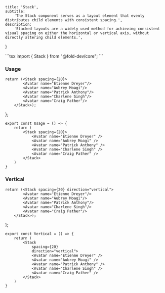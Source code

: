 
    title: 'Stack',
    subtitle:
        'The Stack component serves as a layout element that evenly distributes child elements with consistent spacing.',
    description:
        'Stacked layouts are a widely used method for achieving consistent visual spacing on either the horizontal or vertical axis, without directly altering child elements.',
}





<CodeComponent filename="stack.tsx" code="aW1wb3J0IHsgU3RhY2sgfSBmcm9tICJAZm9sZC1kZXYvY29yZSI7Cg==" />
```tsx
import { Stack } from "@fold-dev/core";
```

### Usage
<a name="usage"></a>

    return (<Stack spacing={20}>
            <Avatar name="Etienne Dreyer"/>
            <Avatar name="Aubrey Moagi"/>
            <Avatar name="Patrick Anthony"/>
            <Avatar name="Charlene Singh"/>
            <Avatar name="Craig Pather"/>
        </Stack>);
};

<div className="story-block">
<Usage />
</div>

<CodeComponent filename="BasicUsage.tsx" code="ZXhwb3J0IGNvbnN0IFVzYWdlID0gKCkgPT4gewogICAgcmV0dXJuICgKICAgICAgICA8U3RhY2sgc3BhY2luZz17MjB9PgogICAgICAgICAgICA8QXZhdGFyIG5hbWU9IkV0aWVubmUgRHJleWVyIiAvPgogICAgICAgICAgICA8QXZhdGFyIG5hbWU9IkF1YnJleSBNb2FnaSIgLz4KICAgICAgICAgICAgPEF2YXRhciBuYW1lPSJQYXRyaWNrIEFudGhvbnkiIC8+CiAgICAgICAgICAgIDxBdmF0YXIgbmFtZT0iQ2hhcmxlbmUgU2luZ2giIC8+CiAgICAgICAgICAgIDxBdmF0YXIgbmFtZT0iQ3JhaWcgUGF0aGVyIiAvPgogICAgICAgIDwvU3RhY2s+CiAgICApCn0=" />

```tsx
export const Usage = () => {
    return (
        <Stack spacing={20}>
            <Avatar name="Etienne Dreyer" />
            <Avatar name="Aubrey Moagi" />
            <Avatar name="Patrick Anthony" />
            <Avatar name="Charlene Singh" />
            <Avatar name="Craig Pather" />
        </Stack>
    )
}
```
### Vertical
<a name="vertical"></a>

    return (<Stack spacing={20} direction="vertical">
            <Avatar name="Etienne Dreyer"/>
            <Avatar name="Aubrey Moagi"/>
            <Avatar name="Patrick Anthony"/>
            <Avatar name="Charlene Singh"/>
            <Avatar name="Craig Pather"/>
        </Stack>);
};

<div className="story-block">
<Vertical />
</div>

<CodeComponent filename="Vertical.tsx" code="ZXhwb3J0IGNvbnN0IFZlcnRpY2FsID0gKCkgPT4gewogICAgcmV0dXJuICgKICAgICAgICA8U3RhY2sKICAgICAgICAgICAgc3BhY2luZz17MjB9CiAgICAgICAgICAgIGRpcmVjdGlvbj0idmVydGljYWwiPgogICAgICAgICAgICA8QXZhdGFyIG5hbWU9IkV0aWVubmUgRHJleWVyIiAvPgogICAgICAgICAgICA8QXZhdGFyIG5hbWU9IkF1YnJleSBNb2FnaSIgLz4KICAgICAgICAgICAgPEF2YXRhciBuYW1lPSJQYXRyaWNrIEFudGhvbnkiIC8+CiAgICAgICAgICAgIDxBdmF0YXIgbmFtZT0iQ2hhcmxlbmUgU2luZ2giIC8+CiAgICAgICAgICAgIDxBdmF0YXIgbmFtZT0iQ3JhaWcgUGF0aGVyIiAvPgogICAgICAgIDwvU3RhY2s+CiAgICApCn0=" />

```tsx
export const Vertical = () => {
    return (
        <Stack
            spacing={20}
            direction="vertical">
            <Avatar name="Etienne Dreyer" />
            <Avatar name="Aubrey Moagi" />
            <Avatar name="Patrick Anthony" />
            <Avatar name="Charlene Singh" />
            <Avatar name="Craig Pather" />
        </Stack>
    )
}
```
